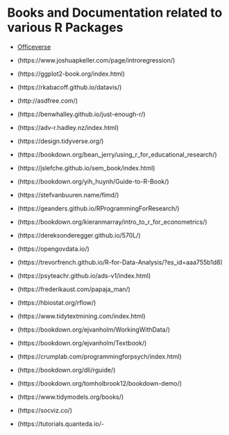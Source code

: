 
# Books and Documentation related to various R Packages

-   [Officeverse](https://ardata-fr.github.io/officeverse/index.html)


-   (https://www.joshuapkeller.com/page/introregression/)
-   (https://ggplot2-book.org/index.html)
-   (https://rkabacoff.github.io/datavis/)
-   (http://asdfree.com/)
-   (https://benwhalley.github.io/just-enough-r/)
-   (https://adv-r.hadley.nz/index.html)
-   (https://design.tidyverse.org/)
-   (https://bookdown.org/bean_jerry/using_r_for_educational_research/)
-   (https://jslefche.github.io/sem_book/index.html)
-   (https://bookdown.org/yih_huynh/Guide-to-R-Book/)
-   (https://stefvanbuuren.name/fimd/)
-   (https://geanders.github.io/RProgrammingForResearch/)
-   (https://bookdown.org/kieranmarray/intro_to_r_for_econometrics/)
-   (https://dereksonderegger.github.io/570L/)
-   (https://opengovdata.io/)
-   (https://trevorfrench.github.io/R-for-Data-Analysis/?es_id=aaa755b1d8)
-   (https://psyteachr.github.io/ads-v1/index.html)
-   (https://frederikaust.com/papaja_man/)
-   (https://hbiostat.org/rflow/)
-   (https://www.tidytextmining.com/index.html)
-   (https://bookdown.org/ejvanholm/WorkingWithData/)
-   (https://bookdown.org/ejvanholm/Textbook/)
-   (https://crumplab.com/programmingforpsych/index.html)
-   (https://bookdown.org/dli/rguide/)
-   (https://bookdown.org/tomholbrook12/bookdown-demo/)
-   (https://www.tidymodels.org/books/)
-   (https://socviz.co/)
-   (https://tutorials.quanteda.io/-    